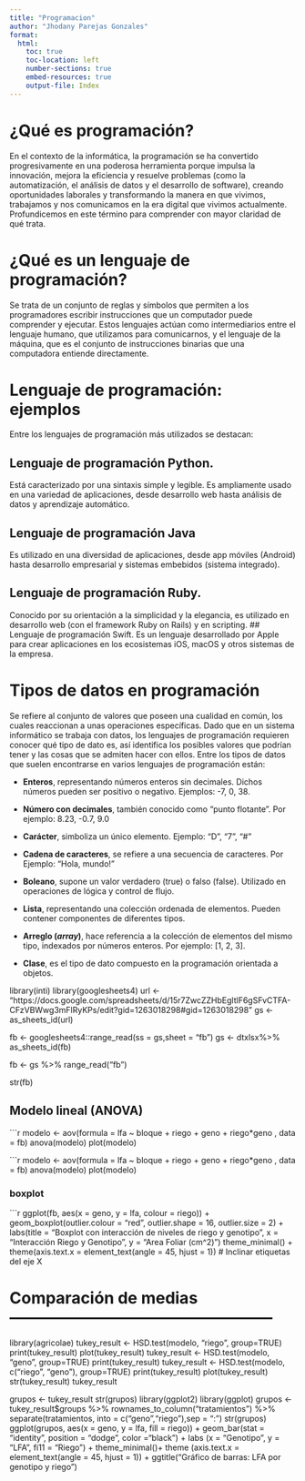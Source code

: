 ```yaml
---
title: "Programacion"
author: "Jhodany Parejas Gonzales"
format:
  html:
    toc: true
    toc-location: left
    number-sections: true
    embed-resources: true
    output-file: Index
---
```


# ¿Qué es programación?

En el contexto de la informática, la programación se ha convertido progresivamente en una poderosa herramienta porque impulsa la innovación, mejora la eficiencia y resuelve problemas (como la automatización, el análisis de datos y el desarrollo de software), creando oportunidades laborales y transformando la manera en que vivimos, trabajamos y nos comunicamos en la era digital que vivimos actualmente. Profundicemos en este término para comprender con mayor claridad de qué trata.

# ¿Qué es un lenguaje de programación?

Se trata de un conjunto de reglas y símbolos que permiten a los programadores escribir instrucciones que un computador puede comprender y ejecutar. Estos lenguajes actúan como intermediarios entre el lenguaje humano, que utilizamos para comunicarnos, y el lenguaje de la máquina, que es el conjunto de instrucciones binarias que una computadora entiende directamente.

# Lenguaje de programación: ejemplos

Entre los lenguajes de programación más utilizados se destacan:

## Lenguaje de programación Python.

Está caracterizado por una sintaxis simple y legible. Es ampliamente usado en una variedad de aplicaciones, desde desarrollo web hasta análisis de datos y aprendizaje automático.

## Lenguaje de programación Java

Es utilizado en una diversidad de aplicaciones, desde app móviles (Android) hasta desarrollo empresarial y sistemas embebidos (sistema integrado).

## Lenguaje de programación Ruby.

Conocido por su orientación a la simplicidad y la elegancia, es utilizado en desarrollo web (con el framework Ruby on Rails) y en scripting. \## Lenguaje de programación Swift. Es un lenguaje desarrollado por Apple para crear aplicaciones en los ecosistemas iOS, macOS y otros sistemas de la empresa.

# Tipos de datos en programación

Se refiere al conjunto de valores que poseen una cualidad en común, los cuales reaccionan a unas operaciones específicas. Dado que en un sistema informático se trabaja con datos, los lenguajes de programación requieren conocer qué tipo de dato es, así identifica los posibles valores que podrían tener y las cosas que se admiten hacer con ellos. Entre los tipos de datos que suelen encontrarse en varios lenguajes de programación están:

-   **Enteros**, representando números enteros sin decimales. Dichos números pueden ser positivo o negativo. Ejemplos: -7, 0, 38.

- **Número con decimales**, también conocido como "punto flotante". Por ejemplo: 8.23, -0.7, 9.0

- **Carácter**, simboliza un único elemento. Ejemplo: "D", "7", "\#"

- **Cadena de caracteres**, se refiere a una secuencia de caracteres. Por Ejemplo: "Hola, mundo!"

- **Boleano**, supone un valor verdadero (true) o falso (false). Utilizado en operaciones de lógica y control de flujo.

- **Lista**, representando una colección ordenada de elementos. Pueden contener componentes de diferentes tipos.

- **Arreglo (*array*)**, hace referencia a la colección de elementos del mismo tipo, indexados por números enteros. Por ejemplo: \[1, 2, 3\].

- **Clase**, es el tipo de dato compuesto en la programación orientada a objetos.

library(inti)
library(googlesheets4)
url <- "https://docs.google.com/spreadsheets/d/15r7ZwcZZHbEgltlF6gSFvCTFA-CFzVBWwg3mFlRyKPs/edit?gid=1263018298#gid=1263018298"
gs <- as_sheets_id(url)

fb <- googlesheets4::range_read(ss = gs,sheet = "fb")
gs <- dtxlsx%>% 
  as_sheets_id(fb)

fb <- gs %>% 
  range_read("fb")


str(fb)

## Modelo lineal (ANOVA) 
```r
modelo <- aov(formula = lfa ~  bloque + riego + geno + riego*geno
              , data = fb)
anova(modelo)
plot(modelo)

```r
modelo <- aov(formula = lfa ~  bloque + riego + geno + riego*geno
              , data = fb)
anova(modelo)
plot(modelo)

### boxplot

```r

ggplot(fb, aes(x = geno, y = lfa, colour = riego)) +
  geom_boxplot(outlier.colour = "red", outlier.shape = 16, outlier.size = 2) +
  labs(title = "Boxplot con interacción de niveles de riego y genotipo",
       x = "Interacción Riego y Genotipo",
       y = "Area Foliar (cm^2)")
theme_minimal() +
  theme(axis.text.x = element_text(angle = 45, hjust = 1))  # Inclinar etiquetas del eje X

# Comparación de medias  --------------------------------------------------
library(agricolae)
tukey_result <- HSD.test(modelo, "riego", group=TRUE)
print(tukey_result)
plot(tukey_result)
tukey_result <- HSD.test(modelo, "geno", group=TRUE)
print(tukey_result)
tukey_result <- HSD.test(modelo, c("riego", "geno"), group=TRUE)
print(tukey_result)
plot(tukey_result)
str(tukey_result)
tukey_result

grupos <- tukey_result
str(grupos)
library(ggplot2)
library(ggplot)
grupos <- tukey_result$groups %>% rownames_to_column("tratamientos") %>% separate(tratamientos, into = c("geno","riego"),sep = ":")
str(grupos)
ggplot(grupos, aes(x = geno, y = lfa, fill = riego)) + geom_bar(stat = "identity", position = "dodge", color ="black") +
  labs (x = "Genotipo", y = "LFA", fi11 = "Riego") +
  theme_minimal()+
  theme (axis.text.x = element_text(angle = 45, hjust = 1)) + ggtitle("Gráfico de barras: LFA por genotipo y riego")

